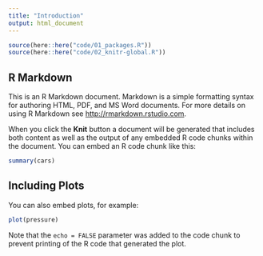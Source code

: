 ```yaml
---
title: "Introduction"
output: html_document
---
```


```r
source(here::here("code/01_packages.R"))
source(here::here("code/02_knitr-global.R"))
```

## R Markdown

This is an R Markdown document. Markdown is a simple formatting syntax for authoring HTML, PDF, and MS Word documents. For more details on using R Markdown see <http://rmarkdown.rstudio.com>.

When you click the **Knit** button a document will be generated that includes both content as well as the output of any embedded R code chunks within the document. You can embed an R code chunk like this:

```r
summary(cars)
```

## Including Plots

You can also embed plots, for example:

```r
plot(pressure)
```

Note that the `echo = FALSE` parameter was added to the code chunk to prevent printing of the R code that generated the plot.
